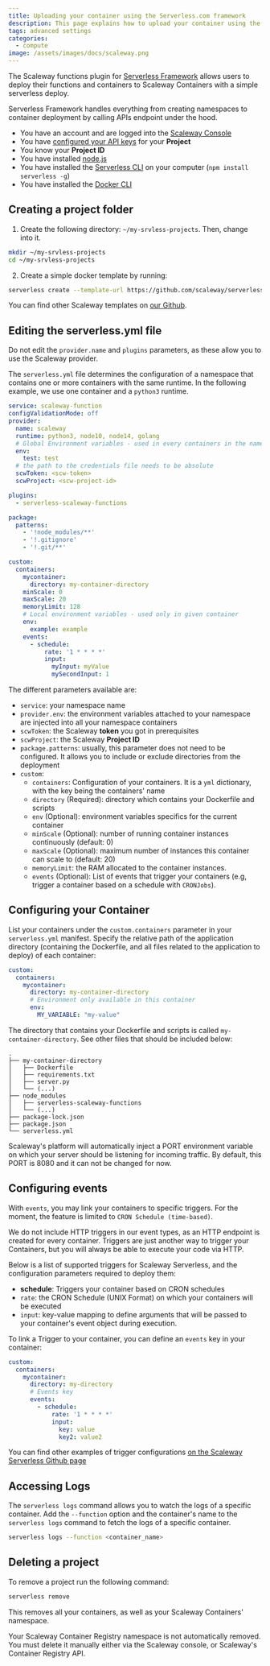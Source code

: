 ```yaml
---
title: Uploading your container using the Serverless.com framework
description: This page explains how to upload your container using the Serverless.com framework.
tags: advanced settings
categories:
  - compute
image: /assets/images/docs/scaleway.png
---
```


The Scaleway functions plugin for [Serverless Framework](https://serverless.com/) allows users to deploy their functions and containers to Scaleway Containers with a simple serverless deploy.

Serverless Framework handles everything from creating namespaces to container deployment by calling APIs endpoint under the hood.

<Message type="requirement">

  - You have an account and are logged into the [Scaleway Console](https://console.scaleway.com)  
  - You have [configured your API keys](/console/my-project/how-to/generate-api-key/) for your **Project**
  - You know your **Project ID**
  - You have installed [node.js](https://nodejs.org/en/)
  - You have installed the [Serverless CLI](https://www.npmjs.com/package/serverless) on your computer (`npm install serverless -g`)
  - You have installed the [Docker CLI](https://docs.docker.com/engine/reference/commandline/cli/)

</Message>

## Creating a project folder

1. Create the following directory: `~/my-srvless-projects`. Then, change into it.

  ```bash
  mkdir ~/my-srvless-projects
  cd ~/my-srvless-projects
  ```

2. Create a simple docker template by running: 

  ```bash
  serverless create --template-url https://github.com/scaleway/serverless-scaleway-functions/tree/master/examples/container-schedule --path myService
  ```
You can find other Scaleway templates on [our Github](https://github.com/scaleway/serverless-scaleway-functions/tree/master/examples).

## Editing the serverless.yml file

<Message type="important">

Do not edit the `provider.name` and `plugins` parameters, as these allow you to use the Scaleway provider.

</Message>

The `serverless.yml` file determines the configuration of a namespace that contains one or more containers with the same runtime. In the following example, we use one container and a `python3` runtime. 

```yml
service: scaleway-function
configValidationMode: off
provider:
  name: scaleway
  runtime: python3, node10, node14, golang
  # Global Environment variables - used in every containers in the namespace
  env:
    test: test
  # the path to the credentials file needs to be absolute
  scwToken: <scw-token>
  scwProject: <scw-project-id>

plugins:
  - serverless-scaleway-functions

package:
  patterns:
    - '!node_modules/**'
    - '!.gitignore'
    - '!.git/**'

custom:
  containers:
    mycontainer:
      directory: my-container-directory
    minScale: 0
    maxScale: 20
    memoryLimit: 128
    # Local environment variables - used only in given container
    env: 
      example: example
    events:
      - schedule:
          rate: '1 * * * *'
          input:
            myInput: myValue
            mySecondInput: 1
``` 

The different parameters available are:

- `service`: your namespace name
- `provider.env`: the environment variables attached to your namespace are injected into all your namespace containers
- `scwToken`: the Scaleway **token** you got in prerequisites
- `scwProject`: the Scaleway **Project ID** 
- `package.patterns`: usually, this parameter does not need to be configured. It allows you to include or exclude directories from the deployment
- `custom`: 
    - `containers`: Configuration of your containers. It is a `yml` dictionary, with the key being the containers' name
    - `directory` (Required): directory which contains your Dockerfile and scripts
    - `env` (Optional): environment variables specifics for the current container
    - `minScale` (Optional): number of running container instances continuously (default: 0)
    - `maxScale` (Optional): maximum number of instances this container can scale to (default: 20)
    - `memoryLimit`: the RAM allocated to the container instances. 
    - `events` (Optional): List of events that trigger your containers (e.g, trigger a container based on a schedule with `CRONJobs`). 

## Configuring your Container 

List your containers under the `custom.containers` parameter in your `serverless.yml` manifest.
Specify the relative path of the application directory (containing the Dockerfile, and all files related to the application to deploy) of each container:

```yml
custom:
  containers:
    mycontainer:
      directory: my-container-directory
      # Environment only available in this container 
      env:
        MY_VARIABLE: "my-value"
```

The directory that contains your Dockerfile and scripts is called `my-container-directory`. See other files that should be included below:

```
.
├── my-container-directory
│   ├── Dockerfile
│   ├── requirements.txt
│   ├── server.py
│   └── (...)
├── node_modules
│   ├── serverless-scaleway-functions
│   └── (...)
├── package-lock.json
├── package.json
└── serverless.yml
```

Scaleway's platform will automatically inject a PORT environment variable on which your server should be listening for incoming traffic. By default, this PORT is 8080 and it can not be changed for now.


## Configuring events

With `events`, you may link your containers to specific triggers. For the moment, the feature is limited to `CRON Schedule (time-based)`.

<Message type="note">

We do not include HTTP triggers in our event types, as an HTTP endpoint is created for every container. Triggers are just another way to trigger your Containers, but you will always be able to execute your code via HTTP.

</Message>

Below is a list of supported triggers for Scaleway Serverless, and the configuration parameters required to deploy them:

  - **schedule**: Triggers your container based on CRON schedules
  - `rate`: the CRON Schedule (UNIX Format) on which your containers will be executed
  - `input`: key-value mapping to define arguments that will be passed to your container's event object during execution.

To link a Trigger to your container, you can define an `events` key in your container:

```yml
custom:
  containers:
    mycontainer:
      directory: my-directory
      # Events key
      events:
        - schedule:
            rate: '1 * * * *'
            input:
              key: value
              key2: value2
```

<Message type="tip">

  You can find other examples of trigger configurations [on the Scaleway Serverless Github page](https://github.com/scaleway/serverless-scaleway-functions/tree/master/examples/container-schedule)

</Message>

## Accessing Logs

The `serverless logs` command allows you to watch the logs of a specific container.
Add the `--function` option and the container's name to the `serverless logs` command to fetch the logs of a specific container.

```bash
serverless logs --function <container_name>
```

## Deleting a project

To remove a project run the following command:

```bash
serverless remove
```

This removes all your containers, as well as your Scaleway Containers' namespace.

<Message type="note">
 
  Your Scaleway Container Registry namespace is not automatically removed. You must delete it manually either via the Scaleway console, or Scaleway's Container Registry API.
 
</Message>
